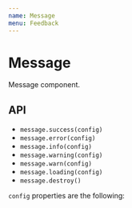 ```yaml
---
name: Message
menu: Feedback
---
```




# Message

Message component.

## API

- `message.success(config)`
- `message.error(config)`
- `message.info(config)`
- `message.warning(config)`
- `message.warn(config)`
- `message.loading(config)`
- `message.destroy()`

`config` properties are the following:

<Props of={Message} />
